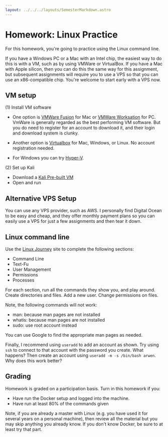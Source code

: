 ```yaml
---
layout: ../../../layouts/SemesterMarkdown.astro
---
```


# Homework: Linux Practice

For this homework, you're going to practice using the Linux command line.

If you have a Windows PC or a Mac with an Intel chip, the easiest way to do this
is with a VM, such as by using VMWare or VirtualBox. If you have a Mac with
Apple silicon, then you can do this the same way for this assignment, but
subsequent assignments will require you to use a VPS so that you can use an
x86-compatible chip. You're welcome to start early with a VPS now.

## VM setup

(1) Install VM software

- One option is
  [VMWare Fusion](https://www.vmware.com/products/desktop-hypervisor/workstation-and-fusion?pubDate=20250617)
  for Mac or
  [VMWare Worksation](https://www.vmware.com/products/desktop-hypervisor/workstation-and-fusion?pubDate=20250617)
  for PC. VmWare is generally regarded as the best performing VM software. But
  you do need to register for an account to download it, and their login and
  download system is clunky.

- Another option is [Virtualbox](https://www.virtualbox.org/wiki/Downloads) for
  Mac, Windows, or Linux. No account registration needed.

- For Windows you can try
  [Hyper-V](https://techcommunity.microsoft.com/blog/educatordeveloperblog/step-by-step-enabling-hyper-v-for-use-on-windows-11/3745905).

(2) Set up Kali

- Download a
  [Kali Pre-built VM](https://www.kali.org/get-kali/#kali-virtual-machines)
- Open and run

## Alternative VPS Setup

You can use any VPS provider, such as AWS. I personally find Digital Ocean to be
easy and cheap, and they offer monthly payment plans so you can easily use a VPS
for just a few assignments and then tear it down.

## Linux command line

Use the [Linux Journey](https://linuxjourney.com/) site to complete the
following sections:

- Command Line
- Text-Fu
- User Management
- Permissions
- Processes

For each section, run all the commands they show you, and play around. Create
directories and files. Add a new user. Change permissions on files.

Note, the following commands will not work:

- man: because man pages are not installed
- whatis: because man pages are not installed
- sudo: use root account instead

You can use Google to find the appropriate man pages as needed.

Finally, I recommend using `useradd` to add an account as shown. Try using `ssh`
to connect to that account with the password you create. What happens? Then
create an account using `useradd -m -s /bin/bash arwen`. Why does this work
better?

## Grading

Homework is graded on a participation basis. Turn in this homework if you:

- Have run the Docker setup and logged into the machine.
- Have run at least 80% of the commands given

Note, if you are already a master with Linux (e.g. you have used it for several
years on a personal machine), then review all the material but you may skip
anything you already know. If you don't know Docker, be sure to at least try
that part.
